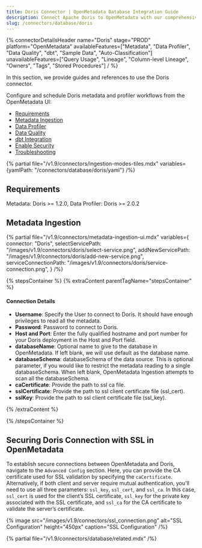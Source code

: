 ```yaml
---
title: Doris Connector | OpenMetadata Database Integration Guide
description: Connect Apache Doris to OpenMetadata with our comprehensive database connector guide. Setup instructions, configuration steps, and metadata extraction tips.
slug: /connectors/database/doris
---
```






{% connectorDetailsHeader
name="Doris"
stage="PROD"
platform="OpenMetadata"
availableFeatures=["Metadata", "Data Profiler", "Data Quality", "dbt", "Sample Data", "Auto-Classification"]
unavailableFeatures=["Query Usage", "Lineage", "Column-level Lineage", "Owners", "Tags", "Stored Procedures"]
/ %}

In this section, we provide guides and references to use the Doris connector.

Configure and schedule Doris metadata and profiler workflows from the OpenMetadata UI:

- [Requirements](#requirements)
- [Metadata Ingestion](#metadata-ingestion)
- [Data Profiler](/how-to-guides/data-quality-observability/profiler/workflow)
- [Data Quality](/how-to-guides/data-quality-observability/quality)
- [dbt Integration](/connectors/ingestion/workflows/dbt)
- [Enable Security](#securing-doris-connection-with-ssl-in-openmetadata)
- [Troubleshooting](/connectors/database/doris/troubleshooting)

{% partial file="/v1.9/connectors/ingestion-modes-tiles.mdx" variables={yamlPath: "/connectors/database/doris/yaml"} /%}

## Requirements

Metadata: Doris >= 1.2.0, Data Profiler: Doris >= 2.0.2

## Metadata Ingestion

{% partial
file="/v1.9/connectors/metadata-ingestion-ui.mdx"
variables={
connector: "Doris",
selectServicePath: "/images/v1.9/connectors/doris/select-service.png",
addNewServicePath: "/images/v1.9/connectors/doris/add-new-service.png",
serviceConnectionPath: "/images/v1.9/connectors/doris/service-connection.png",
}
/%}

{% stepsContainer %}
{% extraContent parentTagName="stepsContainer" %}

#### Connection Details

- **Username**: Specify the User to connect to Doris. It should have enough privileges to read all the metadata.
- **Password**: Password to connect to Doris.
- **Host and Port**: Enter the fully qualified hostname and port number for your Doris deployment in the Host and Port field.
- **databaseName**: Optional name to give to the database in OpenMetadata. If left blank, we will use default as the database name.
- **databaseSchema**: databaseSchema of the data source. This is optional parameter, if you would like to restrict the metadata reading to a single databaseSchema. When left blank, OpenMetadata Ingestion attempts to scan all the databaseSchema.
- **caCertificate**: Provide the path to ssl ca file.
- **sslCertificate**: Provide the path to ssl client certificate file (ssl_cert).
- **sslKey**: Provide the path to ssl client certificate file (ssl_key).

<AdvancedConfiguration />

{% /extraContent %}

<TestConnection />

<ConfigureIngestion />

<IngestionScheduleAndDeploy />

{% /stepsContainer %}

## Securing Doris Connection with SSL in OpenMetadata

To establish secure connections between OpenMetadata and Doris, navigate to the `Advanced Config` section. Here, you can provide the CA certificate used for SSL validation by specifying the `caCertificate`. Alternatively, if both client and server require mutual authentication, you'll need to use all three parameters: `ssl_key`, `ssl_cert`, and `ssl_ca`. In this case, `ssl_cert` is used for the client’s SSL certificate, `ssl_key` for the private key associated with the SSL certificate, and `ssl_ca` for the CA certificate to validate the server’s certificate.

{% image
  src="/images/v1.9/connectors/ssl_connection.png"
  alt="SSL Configuration"
  height="450px"
  caption="SSL Configuration" /%}

{% partial file="/v1.9/connectors/database/related.mdx" /%}
